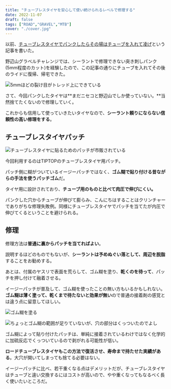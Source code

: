 ```yaml
---
title: "チューブレスタイヤを安心して使い続けられるレベルで修理する"
date: 2022-11-07
draft: false
tags: ["ROAD","GRAVEL","MTB"]
cover: "./cover.jpg"
---
```


以前、[チューブレスタイヤでパンクしたらその場はチューブを入れて凌げ](https://blog.gensobunya.net/post/2022/06/tubeless_repair/)という記事を書いた。

<LinkBox url="https://blog.gensobunya.net/post/2022/06/tubeless_repair/" />

野辺山グラベルチャレンジでは、シーラントで修理できない突き刺しパンク(5mm程度のカット)を経験したので、この記事の通りにチューブを入れてその後のライドに復帰、帰宅できた。

![5mmほどの裂け目がトレッド上にできている](./broken.jpg)

さて、今回パンクしたタイヤは**まだニセコと野辺山でしか使っていない。**当然捨てたくないので修理していく。

これからも信用して使っていきたいタイヤなので、**シーラント頼りにならない信頼性の高い修理をする**。

## チューブレスタイヤパッチ

![チューブレスタイヤに貼るためのパッチが市販されている](./cover.jpg)

今回利用するのはTIPTOPのチューブレスタイヤ用パッチ。

パッチ側に糊がついているイージーパッチではなく、**ゴム糊で貼り付ける昔ながらの手法を使うパッチゴム**だ。

<LinkBox url="https://store.shopping.yahoo.co.jp/cycle-yoshida/00640458.html" />

タイヤ用に設計されており、**チューブ用のものと比べて肉圧で伸びにくい。**

パンクした穴からチューブが伸びて膨らみ、こんにちはすることはクリンチャーでありがちな修理失敗例。同様にチューブレスタイヤでパッチを当てたが内圧で伸びてくるということを避けられる。

## 修理

修理方法は**普通に裏からパッチを当てればよい**。

説明するほどのものでもないが、**シーラントは予めぬぐい落として、周辺を脱脂**することをお勧めする。

あとは、付属のヤスリで表面を荒らして、ゴム糊を塗り、**乾くのを待って**、パッチを押し付けて融着させる。

イージーパッチが普及して、ゴム糊を使ったことの無い方もいるかもしれない。**ゴム糊は薄く塗って、乾くまで待たないと効果が無い**ので普通の接着剤の感覚とは違う点に留意してほしい。

![ゴム糊を塗る](./glue.jpg)

![ちょっとゴム糊の範囲が足りていないが、穴の部分はくっついたのでよし](./patched.jpg)

ゴム糊によって貼り付けたパッチは、単純に接着されているわけではなく化学的に加硫反応でくっついているので剥がれる可能性が低い。

**ロードチューブレスタイヤもこの方法で復活させ、寿命まで持たせた実績がある**。大穴が開いてしまっても捨てる必要はない。

イージーパッチに比べ、若干重くなる点はデメリットだが、チューブレスタイヤはチューブと違い交換するにはコストが高いので、やや重くなってもなるべく長く使いたいところだ。

<LinkBox url="https://store.shopping.yahoo.co.jp/cycle-yoshida/00640458.html" />
